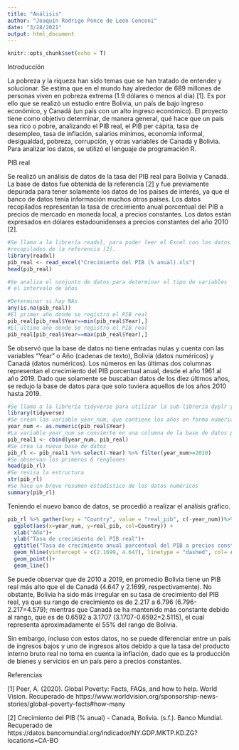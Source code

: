 ```yaml
---
title: "Análisis"
author: "Joaquín Rodrigo Ponce de León Conconi"
date: "3/28/2021"
output: html_document
---
```


```r
knitr::opts_chunk$set(echo = T)
```

Introducción

La pobreza y la riqueza han sido temas que se han tratado de entender y solucionar. Se estima que en el mundo hay alrededor de 689 millones de personas viven en pobreza extrema (1.9 dólares o menos al día) [1]. Es por ello que se realizó un estudio entre Bolivia, un país de bajo ingreso económico, y Canadá (un país con un alto ingreso económico). El proyecto tiene como objetivo determinar, de manera general, qué hace que un país sea rico o pobre, analizando el PIB real, 
el PIB per cápita, tasa de desempleo, tasa de inflación, salarios mínimos, economía informal, desigualdad, pobreza, corrupción, y otras variables de Canadá y Bolivia. Para analizar los datos, se utilizó el lenguaje de programación R.

PIB real

Se realizó un análisis de datos de la tasa del PIB real para Bolivia y Canadá. La base de datos fue obtenida de la referencia [2] y fue previamente depurada para tener solamente los datos de los países de interés, ya que el banco de datos tenía información muchos otros países. Los datos recopilados representan la tasa de crecimiento anual porcentual del PIB a precios de mercado en moneda local, a precios constantes. Los datos están expresados en dólares estadounidenses a precios constantes del año 2010 [2].

```r
#Se llama a la librería readxl, para poder leer el Excel con los datos 
#recopilados de la referencia [2].
library(readxl)
pib_real <- read_excel("Crecimiento del PIB (% anual).xls")
head(pib_real)
```

```r
#Se analiza el conjunto de datos para determinar el tipo de variables 
# el intervalo de años 

#Determinar si hay NAs
any(is.na(pib_real))
#El primer año donde se registro el PIB real
pib_real[pib_real$Year==min(pib_real$Year),] 
#El último año donde se registro el PIB real
pib_real[pib_real$Year==max(pib_real$Year),] 


```


Se observó que la base de datos no tiene entradas nulas y cuenta con las variables "Year" o Año (cadenas de texto), Bolivia (datos numéricos) y Canadá (datos numéricos). Los números en las últimas dos columnas representan el crecimiento del PIB porcentual anual, desde el año 1961 al año 2019. Dado que solamente se buscaban datos de los diez últimos años, se redujo la base de datos para que solo tuviera aquellos de los años 2010 hasta 2019.
```r
#Se llama a la librería tidyverse para utilizar la sub-librería dyplr y ggplot2
library(tidyverse)
#Se crean las variable year_num, que contiene los años en forma numérica de la base de datos pib_real. Esto con el objetivo de facilitar el filtrado de los datos
year_num <- as.numeric(pib_real$Year)
#La variable year_num se convierte en una columna de la base de datos pib_real1, la cual tiene las tres columnas de pib_real
pib_real1 <- cbind(year_num, pib_real)
#Se crea la nueva base de datos 
pib_rl <- pib_real1 %>% select(-Year) %>% filter(year_num>=2010)
#Se observan los primeros 6 renglones
head(pib_rl)
#Se revisa la estructura 
str(pib_rl)
#Se hace un breve resumen estadístico de los datos numéricos 
summary(pib_rl)
```
 
Teniendo el nuevo banco de datos, se procedió a realizar el análisis gráfico.

```r
pib_rl %>% gather(key = "Country", value = "real_pib", c(-year_num))%>%
  ggplot(aes(x=year_num, y=real_pib, col=Country)) + 
  xlab("Año")+
  ylab("Tasa de crecimiento del PIB real")+
  ggtitle("Tasa de crecimiento anual porcentual del PIB a precios constantes")+
  geom_hline(yintercept = c(2.1699, 4.647), linetype = "dashed", col= c("blue", "red"))+
  geom_point()+
  geom_line()
```

Se puede observar que de 2010 a 2019, en promedio Bolivia tiene un PIB real más alto que el de Canadá (4.647 y 2.1699, respectivamente). No obstante, Bolivia ha sido más irregular en su tasa de crecimiento del PIB real, ya que su rango de crecimiento es de 2.217 a 6.796 (6.796-2.217=4.579); mientras que Canadá se ha mantenido más constante debido al rango, que es de 0.6592 a 3.1707 (3.1707-0.6592=2.5115), el cual representa aproximadamente el 55% del rango de Bolivia. 

Sin embargo, incluso con estos datos, no se puede diferenciar entre un país de ingresos bajos y uno de ingresos altos debido a que la tasa del producto interno bruto real no toma en cuenta la inflación, dado que es la producción de bienes y servicios en un país pero a precios constantes. 


Referencias

[1] Peer, A. (2020). Global Poverty: Facts, FAQs, and how to help. World Vision. Recuperado de https://www.worldvision.org/sponsorship-news-stories/global-poverty-facts#how-many

[2] Crecimiento del PIB (% anual) - Canada, Bolivia. (s.f.). Banco Mundial. Recuperado de https://datos.bancomundial.org/indicador/NY.GDP.MKTP.KD.ZG?locations=CA-BO



